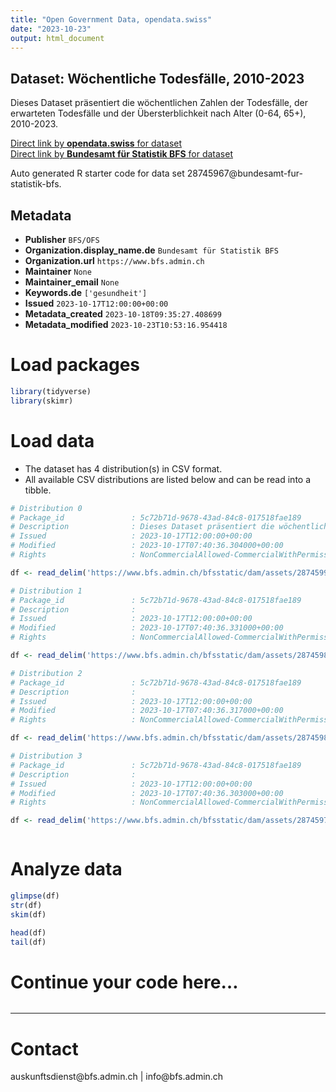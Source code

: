 ```yaml
---
title: "Open Government Data, opendata.swiss"
date: "2023-10-23"
output: html_document
---
```


## Dataset: Wöchentliche Todesfälle, 2010-2023

Dieses Dataset präsentiert die wöchentlichen Zahlen der Todesfälle, der erwarteten Todesfälle und der Übersterblichkeit nach Alter (0-64, 65+), 2010-2023.

[Direct link by **opendata.swiss** for dataset](https://opendata.swiss/de/dataset/wochentliche-todesfalle-2010-20231)<br>
[Direct link by **Bundesamt für Statistik BFS** for dataset](https://www.bfs.admin.ch/asset/de/ts-d-14.03.04.03-wr)

Auto generated R starter code for data set 28745967@bundesamt-fur-statistik-bfs.

## Metadata

- **Publisher** `BFS/OFS`
- **Organization.display_name.de** `Bundesamt für Statistik BFS`
- **Organization.url** `https://www.bfs.admin.ch`
- **Maintainer** `None`
- **Maintainer_email** `None`
- **Keywords.de** `['gesundheit']`
- **Issued** `2023-10-17T12:00:00+00:00`
- **Metadata_created** `2023-10-18T09:35:27.408699`
- **Metadata_modified** `2023-10-23T10:53:16.954418`


# Load packages

```r

library(tidyverse)
library(skimr)

```

# Load data

-   The dataset has 4 distribution(s) in CSV format.
-   All available CSV distributions are listed below and can be read into a tibble.

```r

# Distribution 0
# Package_id               : 5c72b71d-9678-43ad-84c8-017518fae189
# Description              : Dieses Dataset präsentiert die wöchentlichen Zahlen der Todesfälle, der erwarteten Todesfälle und der Übersterblichkeit nach Alter (0-64, 65+), 2010-2023.
# Issued                   : 2023-10-17T12:00:00+00:00
# Modified                 : 2023-10-17T07:40:36.304000+00:00
# Rights                   : NonCommercialAllowed-CommercialWithPermission-ReferenceRequired

df <- read_delim('https://www.bfs.admin.ch/bfsstatic/dam/assets/28745992/master')

# Distribution 1
# Package_id               : 5c72b71d-9678-43ad-84c8-017518fae189
# Description              : 
# Issued                   : 2023-10-17T12:00:00+00:00
# Modified                 : 2023-10-17T07:40:36.331000+00:00
# Rights                   : NonCommercialAllowed-CommercialWithPermission-ReferenceRequired

df <- read_delim('https://www.bfs.admin.ch/bfsstatic/dam/assets/28745983/master')

# Distribution 2
# Package_id               : 5c72b71d-9678-43ad-84c8-017518fae189
# Description              : 
# Issued                   : 2023-10-17T12:00:00+00:00
# Modified                 : 2023-10-17T07:40:36.317000+00:00
# Rights                   : NonCommercialAllowed-CommercialWithPermission-ReferenceRequired

df <- read_delim('https://www.bfs.admin.ch/bfsstatic/dam/assets/28745987/master')

# Distribution 3
# Package_id               : 5c72b71d-9678-43ad-84c8-017518fae189
# Description              : 
# Issued                   : 2023-10-17T12:00:00+00:00
# Modified                 : 2023-10-17T07:40:36.303000+00:00
# Rights                   : NonCommercialAllowed-CommercialWithPermission-ReferenceRequired

df <- read_delim('https://www.bfs.admin.ch/bfsstatic/dam/assets/28745979/master')



```

# Analyze data

```r

glimpse(df)
str(df)
skim(df)

head(df)
tail(df)

```

# Continue your code here...

```r

```

------------------------------------------------------------------------

# Contact

auskunftsdienst@bfs.admin.ch | info@bfs.admin.ch
